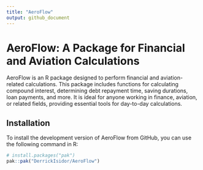 ```yaml
---
title: "AeroFlow"
output: github_document
---
```


# AeroFlow: A Package for Financial and Aviation Calculations

AeroFlow is an R package designed to perform financial and aviation-related calculations. This package includes functions for calculating compound interest, determining debt repayment time, saving durations, loan payments, and more. It is ideal for anyone working in finance, aviation, or related fields, providing essential tools for day-to-day calculations.

## Installation

To install the development version of AeroFlow from GitHub, you can use the following command in R:

```r
# install.packages("pak")
pak::pak("DerrickIsidor/AeroFlow")
```
